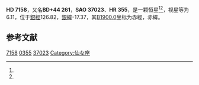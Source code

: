 {{Starbox begin
| name = HD 7158
}}
{{Starbox observe
| epoch = [[J2000.0|J2000.0]]
| constell = {{星座名待查}}<ref name=SIMBAD>{{cite web
 | url=http://simbad.u-strasbg.fr/simbad/sim-id?Ident=HR+355
 | title =Pulsating variable Star
 | publisher=Centre de Données astronomiques de Strasbourg
 | work=SIMBAD
 | accessdate=2012-07-13}}</ref><ref name=DATA>{{cite web
 | url=http://vizier.u-strasbg.fr/viz-bin/VizieR-5?-out.add=.&-source=5050&-corr=PK=HR&-out.max=9999&HR=355
 | title=VizieR Detailed Page
 | accessdate=2012-07-13
 | archive-date=2016-03-05
 | archive-url=https://web.archive.org/web/20160305202648/http://vizier.u-strasbg.fr/viz-bin/VizieR-5?-out.add=.&-source=5050&-corr=PK=HR&-out.max=9999&HR=355
 | dead-url=no
 }}</ref>
| 星官 = 
| ra = {{RA|1|12|34}}<ref name=SIMBAD /><ref name=DATA />
| dec = {{DEC|+45|20|16}}<ref name=SIMBAD /><ref name=DATA />
| appmag_v = 6.11<ref name=SIMBAD /><ref name=DATA />
}}
{{Starbox character
| class = M1III<ref name=SIMBAD /><ref name=DATA />
| b-v = 1.64<ref name=SIMBAD /><ref name=DATA />
| u-b = 2.03<ref name=SIMBAD /><ref name=DATA />
| r-i = <ref name=SIMBAD /><ref name=DATA />
| variable = 
}}
{{Starbox astrometry
| radial_v = 2.03
| prop_mo_ra = 22
| parallax = 
| p_error = 
}}
{{Starbox catalog
| names =BD+44 261，[[SAO星表|SAO]] 37023，[[HD星表|HD]] 7158，[[HR星表|HR]] 355}}
{{Starbox reference |Simbad=HR+355}}
{{Starbox end}}

'''HD 7158'''，又名'''BD+44 261'''，'''SAO 37023'''、'''HR 355'''，是一颗恒星<ref name=SIMBAD /><ref name=DATA />，视星等为6.11，位于[[銀道座標系|銀經]]126.82，[[銀道座標系|銀緯]]-17.37，其[[B1900.0|B1900.0]]坐标为赤經{{RA|1|6|46.3}}，赤緯{{DEC|+44|-17.37|21}}。

== 参考文献 ==
{{reflist}}

{{star-stub}}

[[Category:HD和HDE天體|7158]]
[[Category:HR天體|0355]]
[[Category:SAO天體|37023]]
[[Category:仙女座|Category:仙女座]]